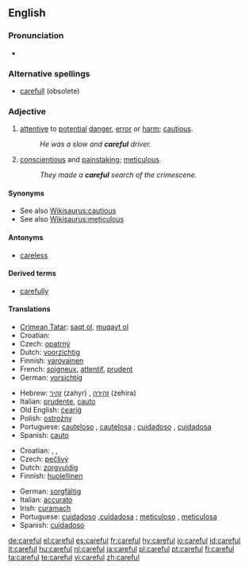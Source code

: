 ==English==

===Pronunciation===
* {{audio|en-us-careful.ogg|Audio (US)}}

===Alternative spellings===
* [[carefull]] (obsolete)

===Adjective===
{{en-adj}}

# [[attentive]] to [[potential]] [[danger]], [[error]] or [[harm]]; [[cautious]].
#: ''He was a slow and '''careful''' driver.''
# [[conscientious]] and [[painstaking]]; [[meticulous]].
#: ''They made a '''careful''' search of the crimescene.''

====Synonyms====
* See also [[Wikisaurus:cautious]]
* See also [[Wikisaurus:meticulous]]

====Antonyms====
* [[careless]]

====Derived terms====
* [[carefully]]

====Translations====
{{trans-top|cautious}}
* [[Crimean Tatar]]: [[saqt olmaq|saqt ol]], [[muqayt olmaq|muqayt ol]]
* Croatian: {{t|hr|oprezan|alt=ȍprēzan}}
* Czech: [[opatrný]] {{m}}
* Dutch: [[voorzichtig]]
* Finnish: [[varovainen]]
* French: [[soigneux]], [[attentif]], [[prudent]]
* German: [[vorsichtig]]
{{trans-mid}}
* Hebrew: [[זהיר]] (zahyr) {{m}}, [[זהירה]] (zehira) {{f}}
* Italian: [[prudente]], [[cauto]]
* Old English: [[cearig|ċeariġ]]
* Polish: [[ostrożny]]
* Portuguese: [[cauteloso]] {{m}}, [[cautelosa]] {{f}}; [[cuidadoso]] {{m}}, [[cuidadosa]] {{f}}
* Spanish: [[cauto]]
{{trans-bottom}}

{{trans-top|meticulous}}
* Croatian: {{t|hr|brižljiv|alt=brìžljiv}}, {{t|hr|brižan|alt=brȉžan}}, {{t|hr|pomnjiv|alt=pòmnjiv}}
* Czech: [[pečlivý]] {{m}}
* Dutch: [[zorgvuldig]]
* Finnish: [[huolellinen]]
{{trans-mid}}
* German: [[sorgfältig]]
* Italian: [[accurato]]
* Irish: [[curamach]]
* Portuguese: [[cuidadoso]] {{m}},[[cuidadosa]] {{f}}; [[meticuloso]] {{m}}, [[meticulosa]] {{f}}
* Spanish: [[cuidadoso]]
{{trans-bottom}}

[[de:careful]]
[[el:careful]]
[[es:careful]]
[[fr:careful]]
[[hy:careful]]
[[io:careful]]
[[id:careful]]
[[it:careful]]
[[hu:careful]]
[[nl:careful]]
[[ja:careful]]
[[pl:careful]]
[[pt:careful]]
[[fi:careful]]
[[ta:careful]]
[[te:careful]]
[[vi:careful]]
[[zh:careful]]